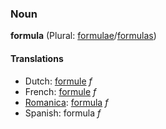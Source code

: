 ===Noun===
'''formula''' (Plural: [[formulae]]/[[formulas]])

====Translations====
*Dutch: [[formule]] ''f''
*French: [[formule]] ''f''
*[[Romanica]]: [[formula]] ''f''
*Spanish: formula ''f''